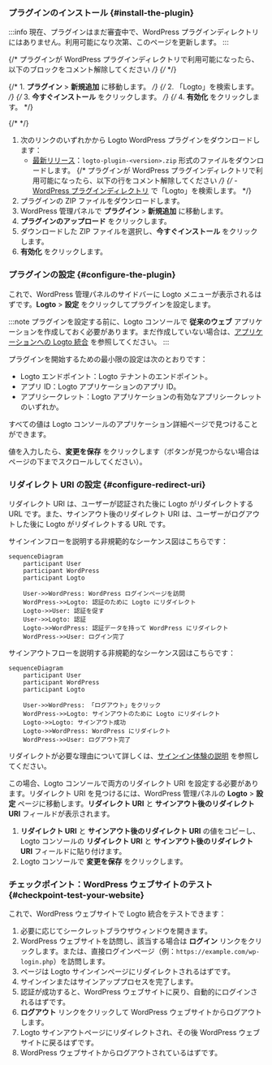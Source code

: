 
### プラグインのインストール \{#install-the-plugin}

:::info
現在、プラグインはまだ審査中で、WordPress プラグインディレクトリにはありません。利用可能になり次第、このページを更新します。
:::

<Tabs>

{/* プラグインが WordPress プラグインディレクトリで利用可能になったら、以下のブロックをコメント解除してください */}
{/* <TabItem value="admin-panel" label="WordPress 管理パネルから"> */}

{/* 1. **プラグイン** > **新規追加** に移動します。 */}
{/* 2. 「Logto」を検索します。 */}
{/* 3. **今すぐインストール** をクリックします。 */}
{/* 4. **有効化** をクリックします。 */}

{/* </TabItem> */}

<TabItem value="upload" label="アップロードから">

1. 次のリンクのいずれかから Logto WordPress プラグインをダウンロードします：
   - [最新リリース](https://github.com/logto-io/wordpress/releases)：`logto-plugin-<version>.zip` 形式のファイルをダウンロードします。
     {/* プラグインが WordPress プラグインディレクトリで利用可能になったら、以下の行をコメント解除してください */}
     {/* - [WordPress プラグインディレクトリ](https://wordpress.org/plugins) で「Logto」を検索します。 */}
2. プラグインの ZIP ファイルをダウンロードします。
3. WordPress 管理パネルで **プラグイン** > **新規追加** に移動します。
4. **プラグインのアップロード** をクリックします。
5. ダウンロードした ZIP ファイルを選択し、**今すぐインストール** をクリックします。
6. **有効化** をクリックします。

</TabItem>

</Tabs>

### プラグインの設定 \{#configure-the-plugin}

これで、WordPress 管理パネルのサイドバーに Logto メニューが表示されるはずです。**Logto** > **設定** をクリックしてプラグインを設定します。

:::note
プラグインを設定する前に、Logto コンソールで **従来のウェブ** アプリケーションを作成しておく必要があります。まだ作成していない場合は、[アプリケーションへの Logto 統合](/integrate-logto/integrate-logto-into-your-application) を参照してください。
:::

プラグインを開始するための最小限の設定は次のとおりです：

- Logto エンドポイント：Logto テナントのエンドポイント。
- アプリ ID：Logto アプリケーションのアプリ ID。
- アプリシークレット：Logto アプリケーションの有効なアプリシークレットのいずれか。

すべての値は Logto コンソールのアプリケーション詳細ページで見つけることができます。

値を入力したら、**変更を保存** をクリックします（ボタンが見つからない場合はページの下までスクロールしてください）。

### リダイレクト URI の設定 \{#configure-redirect-uri}

リダイレクト URI は、ユーザーが認証された後に Logto がリダイレクトする URL です。また、サインアウト後のリダイレクト URI は、ユーザーがログアウトした後に Logto がリダイレクトする URL です。

サインインフローを説明する非規範的なシーケンス図はこちらです：

```mermaid
sequenceDiagram
    participant User
    participant WordPress
    participant Logto

    User->>WordPress: WordPress ログインページを訪問
    WordPress->>Logto: 認証のために Logto にリダイレクト
    Logto->>User: 認証を促す
    User->>Logto: 認証
    Logto->>WordPress: 認証データを持って WordPress にリダイレクト
    WordPress->>User: ログイン完了
```

サインアウトフローを説明する非規範的なシーケンス図はこちらです：

```mermaid
sequenceDiagram
    participant User
    participant WordPress
    participant Logto

    User->>WordPress: 「ログアウト」をクリック
    WordPress->>Logto: サインアウトのために Logto にリダイレクト
    Logto->>Logto: サインアウト成功
    Logto->>WordPress: WordPress にリダイレクト
    WordPress->>User: ログアウト完了
```

リダイレクトが必要な理由について詳しくは、[サインイン体験の説明](/concepts/sign-in-experience) を参照してください。

この場合、Logto コンソールで両方のリダイレクト URI を設定する必要があります。リダイレクト URI を見つけるには、WordPress 管理パネルの **Logto** > **設定** ページに移動します。**リダイレクト URI** と **サインアウト後のリダイレクト URI** フィールドが表示されます。

1. **リダイレクト URI** と **サインアウト後のリダイレクト URI** の値をコピーし、Logto コンソールの **リダイレクト URI** と **サインアウト後のリダイレクト URI** フィールドに貼り付けます。
2. Logto コンソールで **変更を保存** をクリックします。

### チェックポイント：WordPress ウェブサイトのテスト \{#checkpoint-test-your-website}

これで、WordPress ウェブサイトで Logto 統合をテストできます：

1. 必要に応じてシークレットブラウザウィンドウを開きます。
2. WordPress ウェブサイトを訪問し、該当する場合は **ログイン** リンクをクリックします。または、直接ログインページ（例：`https://example.com/wp-login.php`）を訪問します。
3. ページは Logto サインインページにリダイレクトされるはずです。
4. サインインまたはサインアッププロセスを完了します。
5. 認証が成功すると、WordPress ウェブサイトに戻り、自動的にログインされるはずです。
6. **ログアウト** リンクをクリックして WordPress ウェブサイトからログアウトします。
7. Logto サインアウトページにリダイレクトされ、その後 WordPress ウェブサイトに戻るはずです。
8. WordPress ウェブサイトからログアウトされているはずです。
